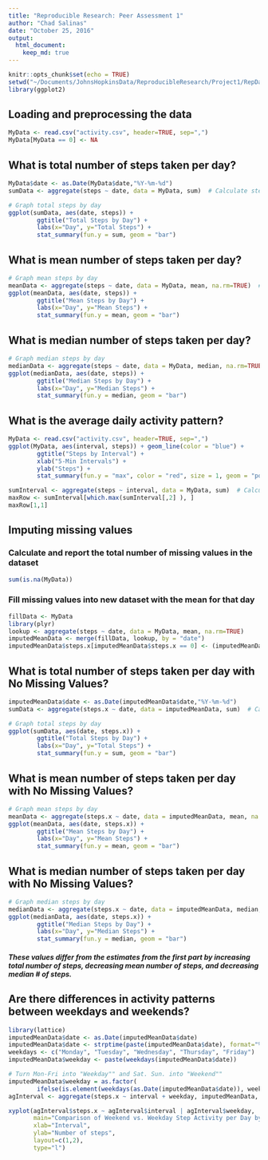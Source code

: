 ```yaml
---
title: "Reproducible Research: Peer Assessment 1"
author: "Chad Salinas"
date: "October 25, 2016"
output: 
  html_document:
    keep_md: true
---
```


```r
knitr::opts_chunk$set(echo = TRUE)
setwd("~/Documents/JohnsHopkinsData/ReproducibleResearch/Project1/RepData_PeerAssessment1")
library(ggplot2)
```

## Loading and preprocessing the data
```r
MyData <- read.csv("activity.csv", header=TRUE, sep=",")
MyData[MyData == 0] <- NA
```

## What is total number of steps taken per day?
```r
MyData$date <- as.Date(MyData$date,"%Y-%m-%d")
sumData <- aggregate(steps ~ date, data = MyData, sum)  # Calculate step totals

# Graph total steps by day
ggplot(sumData, aes(date, steps)) +
        ggtitle("Total Steps by Day") + 
        labs(x="Day", y="Total Steps") +
        stat_summary(fun.y = sum, geom = "bar")
```

## What is mean number of steps taken per day?
```r
# Graph mean steps by day
meanData <- aggregate(steps ~ date, data = MyData, mean, na.rm=TRUE)  # Calculate step mean
ggplot(meanData, aes(date, steps)) +
        ggtitle("Mean Steps by Day") + 
        labs(x="Day", y="Mean Steps") +
        stat_summary(fun.y = mean, geom = "bar")
```

## What is median number of steps taken per day?
```r
# Graph median steps by day
medianData <- aggregate(steps ~ date, data = MyData, median, na.rm=TRUE)  # Calculate step median
ggplot(medianData, aes(date, steps)) +
        ggtitle("Median Steps by Day") + 
        labs(x="Day", y="Median Steps") +
        stat_summary(fun.y = median, geom = "bar")

```

## What is the average daily activity pattern?
```r
MyData <- read.csv("activity.csv", header=TRUE, sep=",")
ggplot(MyData, aes(interval, steps)) + geom_line(color = "blue") +
        ggtitle("Steps by Interval") +
        xlab("5-Min Intervals") +
        ylab("Steps") + 
        stat_summary(fun.y = "max", color = "red", size = 1, geom = "point")

sumInterval <- aggregate(steps ~ interval, data = MyData, sum)  # Calculate step totals by interval
maxRow <- sumInterval[which.max(sumInterval[,2] ), ]
maxRow[1,1]

```

## Imputing missing values
### Calculate and report the total number of missing values in the dataset 
```r
sum(is.na(MyData))

```

### Fill missing values into new dataset with the mean for that day
```r
fillData <- MyData
library(plyr)
lookup <- aggregate(steps ~ date, data = MyData, mean, na.rm=TRUE)
imputedMeanData <- merge(fillData, lookup, by = "date")
imputedMeanData$steps.x[imputedMeanData$steps.x == 0] <- (imputedMeanData$steps.y[imputedMeanData$steps.x == 0])

```

## What is total number of steps taken per day with No Missing Values?
```r
imputedMeanData$date <- as.Date(imputedMeanData$date,"%Y-%m-%d")
sumData <- aggregate(steps.x ~ date, data = imputedMeanData, sum)  # Calculate step totals

# Graph total steps by day
ggplot(sumData, aes(date, steps.x)) +
        ggtitle("Total Steps by Day") + 
        labs(x="Day", y="Total Steps") +
        stat_summary(fun.y = sum, geom = "bar")
```

## What is mean number of steps taken per day with No Missing Values?
```r

# Graph mean steps by day
meanData <- aggregate(steps.x ~ date, data = imputedMeanData, mean, na.rm=TRUE)  # Calculate step mean
ggplot(meanData, aes(date, steps.x)) +
        ggtitle("Mean Steps by Day") + 
        labs(x="Day", y="Mean Steps") +
        stat_summary(fun.y = mean, geom = "bar")
```

## What is median number of steps taken per day with No Missing Values?
```r

# Graph median steps by day
medianData <- aggregate(steps.x ~ date, data = imputedMeanData, median, na.rm=TRUE)  # Calculate step median
ggplot(medianData, aes(date, steps.x)) +
        ggtitle("Median Steps by Day") + 
        labs(x="Day", y="Median Steps") +
        stat_summary(fun.y = median, geom = "bar")

```

##### These values differ from the estimates from the first part by increasing total number of steps, decreasing mean number of steps, and decreasing median # of steps. 


## Are there differences in activity patterns between weekdays and weekends?
```r
library(lattice)
imputedMeanData$date <- as.Date(imputedMeanData$date)
imputedMeanData$date <- strptime(paste(imputedMeanData$date), format="%Y-%m-%d")
weekdays <- c("Monday", "Tuesday", "Wednesday", "Thursday", "Friday")
imputedMeanData$weekday <- paste(weekdays(imputedMeanData$date))

# Turn Mon-Fri into "Weekday"" and Sat. Sun. into "Weekend""
imputedMeanData$weekday = as.factor(
        ifelse(is.element(weekdays(as.Date(imputedMeanData$date)), weekdays), "Weekday", "Weekend"))
agInterval <- aggregate(steps.x ~ interval + weekday, imputedMeanData, mean)

xyplot(agInterval$steps.x ~ agInterval$interval | agInterval$weekday, 
       main="Comparison of Weekend vs. Weekday Step Activity per Day by Interval", 
       xlab="Interval", 
       ylab="Number of steps", 
       layout=c(1,2), 
       type="l")

```
